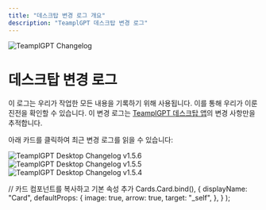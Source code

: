```yaml
---
title: "데스크탑 변경 로그 개요"
description: "TeamplGPT 데스크탑 변경 로그"
---
```



<Image
  src="/images/product/changelog/header-image.png"
  height={1080}
  width={1920}
  quality={100}
  alt="TeamplGPT Changelog"
/>

# 데스크탑 변경 로그

이 로그는 우리가 작업한 모든 내용을 기록하기 위해 사용됩니다. 이를 통해 우리가 이룬 진전을 확인할 수 있습니다. 이 변경 로그는 <Link href='https://useanything.com/download'><u>TeamplGPT 데스크탑 앱</u></Link>의 변경 사항만을 추적합니다.

아래 카드를 클릭하여 최근 변경 로그를 읽을 수 있습니다:

<Cards>
  <Card title="변경 로그 v1.5.6" href="v1.5.6">
    <Image
      src="/images/product/changelog/header-image.png"
      height={1080}
      width={1920}
      quality={100}
      alt="TeamplGPT Desktop Changelog v1.5.6"
    />
  </Card>
  <Card title="변경 로그 v1.5.5" href="v1.5.5">
    <Image
      src="/images/product/changelog/header-image.png"
      height={1080}
      width={1920}
      quality={100}
      alt="TeamplGPT Desktop Changelog v1.5.5"
    />
  </Card>
  <Card title="변경 로그 v1.5.4" href="v1.5.4">
    <Image
      src="/images/product/changelog/header-image.png"
      height={1080}
      width={1920}
      quality={100}
      alt="TeamplGPT Desktop Changelog v1.5.4"
    />
  </Card>
</Cards>

  // 카드 컴포넌트를 복사하고 기본 속성 추가
  Cards.Card.bind(),
  {
    displayName: "Card",
    defaultProps: {
      image: true,
      arrow: true,
      target: "_self",
    },
  }
);

<style global jsx>{`
  img {
    aspect-ratio: 16/9;
    object-fit: cover;
  }
`}</style>
